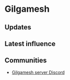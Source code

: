 # Gilgamesh

## Updates


<Updates channel="1037559125552402503" />

## Latest influence


<AeternumMap name="Gilgamesh" />

## Communities

- [Gilgamesh server Discord](https://discord.gg/ASHjaE4FBH)
